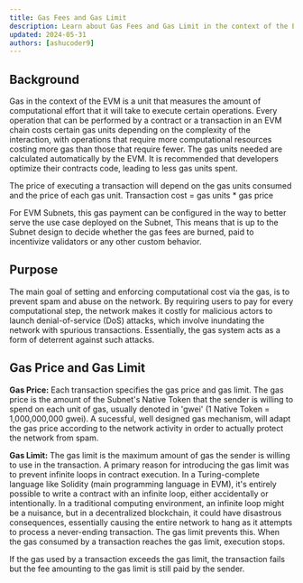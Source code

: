 ```yaml
---
title: Gas Fees and Gas Limit
description: Learn about Gas Fees and Gas Limit in the context of the EVM.
updated: 2024-05-31
authors: [ashucoder9]
---
```


## Background

Gas in the context of the EVM is a unit that measures the amount of computational effort that it will take to execute certain operations. Every operation that can be performed by a contract or a transaction in an EVM chain costs certain gas units depending on the complexity of the interaction, with operations that require more computational resources costing more gas than those that require fewer. The gas units needed are calculated automatically by the EVM. It is recommended that developers optimize their contracts code, leading to less gas units spent.

The price of executing a transaction will depend on the gas units consumed and the price of each gas unit. Transaction cost = gas units * gas price

For EVM Subnets, this gas payment can be configured in the way to better serve the use case deployed on the Subnet, This means that is up to the Subnet design to decide whether the gas fees are burned, paid to incentivize validators or any other custom behavior.

## Purpose

The main goal of setting and enforcing computational cost via the gas, is to prevent spam and abuse on the network. By requiring users to pay for every computational step, the network makes it costly for malicious actors to launch denial-of-service (DoS) attacks, which involve inundating the network with spurious transactions. Essentially, the gas system acts as a form of deterrent against such attacks.

## Gas Price and Gas Limit

**Gas Price:** Each transaction specifies the gas price and gas limit. The gas price is the amount of the Subnet's Native Token that the sender is willing to spend on each unit of gas, usually denoted in 'gwei' (1 Native Token = 1,000,000,000 gwei). A sucessful, well designed gas mechanism, will adapt the gas price according to the network activity in order to actually protect the network from spam.

**Gas Limit:** The gas limit is the maximum amount of gas the sender is willing to use in the transaction. A primary reason for introducing the gas limit was to prevent infinite loops in contract execution. In a Turing-complete language like Solidity (main programming language in EVM), it's entirely possible to write a contract with an infinite loop, either accidentally or intentionally. In a traditional computing environment, an infinite loop might be a nuisance, but in a decentralized blockchain, it could have disastrous consequences, essentially causing the entire network to hang as it attempts to process a never-ending transaction. The gas limit prevents this. When the gas consumed by a transaction reaches the gas limit, execution stops.

If the gas used by a transaction exceeds the gas limit, the transaction fails but the fee amounting to the gas limit is still paid by the sender.
